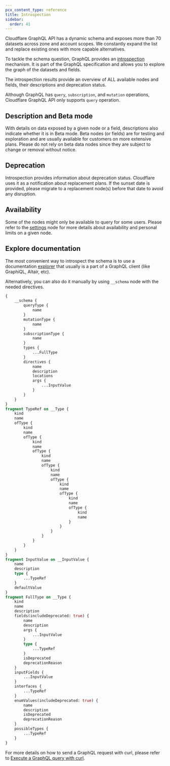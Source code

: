 ```yaml
---
pcx_content_type: reference
title: Introspection
sidebar:
  order: 41
---
```


Cloudflare GraphQL API has a dynamic schema and exposes more than 70 datasets
across zone and account scopes. We constantly expand the list and replace
existing ones with more capable alternatives.

To tackle the schema question, GraphQL provides an [introspection][1] mechanism.
It is part of the GraphQL specification and allows you to explore the graph of
the datasets and fields.

The introspection results provide an overview of ALL available nodes and fields,
their descriptions and deprecation status.

Although GraphQL has `query`, `subscription`, and `mutation` operations,
Cloudflare GraphQL API only supports `query` operation.

## Description and Beta mode

With details on data exposed by a given node or a field, descriptions also
indicate whether it is in Beta mode. Beta nodes (or fields) are for testing and
exploration and are usually available for customers on more extensive plans.
Please do not rely on beta data nodes since they are subject to change or
removal without notice.

## Deprecation

Introspection provides information about deprecation status. Cloudflare uses it
as a notification about replacement plans. If the sunset date is provided,
please migrate to a replacement node(s) before that date to avoid any
disruption.

## Availability

Some of the nodes might only be available to query for some users. Please refer
to the [settings][2] node for more details about availability and personal
limits on a given node.

## Explore documentation

The most convenient way to introspect the schema is to use a documentation
[explorer][3] that usually is a part of a GraphQL client (like GraphiQL, Altair,
etc).

Alternatively, you can also do it manually by using `__schema` node with the
needed directives.

```graphql graphql-api-explorer title="A typical introspection query"
{
	__schema {
		queryType {
			name
		}
		mutationType {
			name
		}
		subscriptionType {
			name
		}
		types {
			...FullType
		}
		directives {
			name
			description
			locations
			args {
				...InputValue
			}
		}
	}
}
fragment TypeRef on __Type {
	kind
	name
	ofType {
		kind
		name
		ofType {
			kind
			name
			ofType {
				kind
				name
				ofType {
					kind
					name
					ofType {
						kind
						name
						ofType {
							kind
							name
							ofType {
								kind
								name
							}
						}
					}
				}
			}
		}
	}
}
fragment InputValue on __InputValue {
	name
	description
	type {
		...TypeRef
	}
	defaultValue
}
fragment FullType on __Type {
	kind
	name
	description
	fields(includeDeprecated: true) {
		name
		description
		args {
			...InputValue
		}
		type {
			...TypeRef
		}
		isDeprecated
		deprecationReason
	}
	inputFields {
		...InputValue
	}
	interfaces {
		...TypeRef
	}
	enumValues(includeDeprecated: true) {
		name
		description
		isDeprecated
		deprecationReason
	}
	possibleTypes {
		...TypeRef
	}
}
```

For more details on how to send a GraphQL request with curl, please refer to [Execute a GraphQL query with curl][4].

[1]: https://graphql.org/learn/introspection/
[2]: /analytics/graphql-api/features/discovery/settings/
[3]: /analytics/graphql-api/getting-started/explore-graphql-schema/
[4]: /analytics/graphql-api/getting-started/execute-graphql-query/
